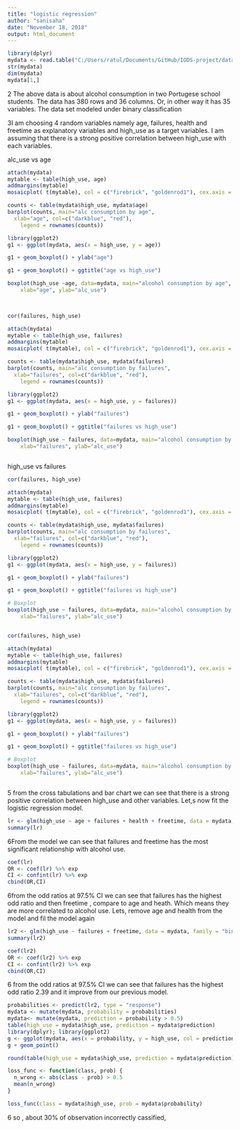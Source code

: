 ```yaml
---
title: "logistic regression"
author: "sanisaha"
date: "November 18, 2018"
output: html_document
---
```


```r
library(dplyr)
mydata <- read.table("C:/Users/ratul/Documents/GitHub/IODS-project/data/alc.csv", sep = ",", header = T)
str(mydata)
dim(mydata)
mydata[1,]

```


2 The above data is about alcohol consumption in two Portugese school students. The data has 380 rows and 36 columns. Or, in other way it has 35 variables. The data set modeled under binary classification

3I am choosing 4 random variables namely age, failures, health and freetime as explanatory variables and high_use as a target variables. I am assuming that there is a strong positive correlation between high_use with each variables.


alc_use vs age

```r
attach(mydata)
mytable <- table(high_use, age) 
addmargins(mytable)
mosaicplot( t(mytable), col = c("firebrick", "goldenrod1"), cex.axis = 0.5, sub = "high_use", ylab = "age", main = "alc_use vs age")

counts <- table(mydata$high_use, mydata$age)
barplot(counts, main="alc consumption by age",
  xlab="age", col=c("darkblue", "red"),
 	legend = rownames(counts))

library(ggplot2)
g1 <- ggplot(mydata, aes(x = high_use, y = age))

g1 + geom_boxplot() + ylab("age")

g1 + geom_boxplot() + ggtitle("age vs high_use")

boxplot(high_use ~age, data=mydata, main="alcohol consumption by age", 
  	xlab="age", ylab="alc_use")

  	
```


```r
cor(failures, high_use)

attach(mydata)
mytable <- table(high_use, failures) 
addmargins(mytable)
mosaicplot( t(mytable), col = c("firebrick", "goldenrod1"), cex.axis = 0.5, sub = "high_use", ylab = "failures", main = "alc_use vs failures")

counts <- table(mydata$high_use, mydata$failures)
barplot(counts, main="alc consumption by failures",
  xlab="failures", col=c("darkblue", "red"),
 	legend = rownames(counts))

library(ggplot2)
g1 <- ggplot(mydata, aes(x = high_use, y = failures))

g1 + geom_boxplot() + ylab("failures")

g1 + geom_boxplot() + ggtitle("failures vs high_use")

boxplot(high_use ~ failures, data=mydata, main="alcohol consumption by age", 
  	xlab="failures", ylab="alc_use")



```

high_use vs failures
```r
cor(failures, high_use)

attach(mydata)
mytable <- table(high_use, failures) 
addmargins(mytable)
mosaicplot( t(mytable), col = c("firebrick", "goldenrod1"), cex.axis = 0.5, sub = "high_use", ylab = "failures", main = "alc_use vs failures")

counts <- table(mydata$high_use, mydata$failures)
barplot(counts, main="alc consumption by failures",
  xlab="failures", col=c("darkblue", "red"),
 	legend = rownames(counts))

library(ggplot2)
g1 <- ggplot(mydata, aes(x = high_use, y = failures))

g1 + geom_boxplot() + ylab("failures")

g1 + geom_boxplot() + ggtitle("failures vs high_use")

# Boxplot 
boxplot(high_use ~ failures, data=mydata, main="alcohol consumption by age", 
  	xlab="failures", ylab="alc_use")



```


```r

cor(failures, high_use)

attach(mydata)
mytable <- table(high_use, failures) 
addmargins(mytable)
mosaicplot( t(mytable), col = c("firebrick", "goldenrod1"), cex.axis = 0.5, sub = "high_use", ylab = "failures", main = "alc_use vs failures")

counts <- table(mydata$high_use, mydata$failures)
barplot(counts, main="alc consumption by failures",
  xlab="failures", col=c("darkblue", "red"),
 	legend = rownames(counts))

library(ggplot2)
g1 <- ggplot(mydata, aes(x = high_use, y = failures))

g1 + geom_boxplot() + ylab("failures")

g1 + geom_boxplot() + ggtitle("failures vs high_use")

# Boxplot 
boxplot(high_use ~ failures, data=mydata, main="alcohol consumption by age", 
  	xlab="failures", ylab="alc_use")



```


 5 from the cross tabulations and bar chart we can see that there is a strong positive correlation between high_use and other variables. Let,s now fit the logistic regression model.


```r
lr <- glm(high_use ~ age + failures + health + freetime, data = mydata, family = "binomial")
summary(lr)

```

6From the model we can see that failures and freetime has the most significant relationship with alcohol use.



```r
coef(lr)
OR <- coef(lr) %>% exp
CI <- confint(lr) %>% exp
cbind(OR,CI)

```

6from the odd ratios at 97.5% CI we can see that failures has the highest odd ratio and then freetime , compare to age and heath. Which means they are more correlated to alcohol use. Lets, remove age and health from the model and fil the model again


```r
lr2 <- glm(high_use ~ failures + freetime, data = mydata, family = "binomial")
summary(lr2)
```


```r
coef(lr2)
OR <- coef(lr2) %>% exp
CI <- confint(lr2) %>% exp
cbind(OR,CI)


```





6 from the odd ratios at 97.5% CI we can see that failures has the highest odd ratio 2.39 and it improve from our previous model.


```r
probabilities <- predict(lr2, type = "response")
mydata <- mutate(mydata, probability = probabilities)
mydata<- mutate(mydata, prediction = probability > 0.5)
table(high_use = mydata$high_use, prediction = mydata$prediction)
library(dplyr); library(ggplot2)
g <- ggplot(mydata, aes(x = probability, y = high_use, col = prediction))
g + geom_point()

```

```r
round(table(high_use = mydata$high_use, prediction = mydata$prediction) %>% prop.table %>% addmargins, digits = 2)

loss_func <- function(class, prob) {
  n_wrong <- abs(class - prob) > 0.5
  mean(n_wrong)
}

loss_func(class = mydata$high_use, prob = mydata$probability)


```


6 so , about 30% of observation incorrectly cassified,


